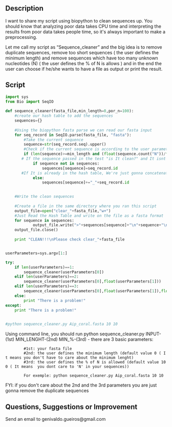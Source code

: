 ==Description==

I want to  share my script using biopython to clean sequences up. You should know that analyzing poor data takes CPU time and interpreting the results from poor data takes people time, so it's always important to make a preprocessing. 
 
Let me call my script as “Sequence_cleaner” and the big idea is to remove duplicate sequences, remove too short sequences ( the user defines the minimum length)  and remove sequences which have too many unknown nucleotides (N)  ( the user defines the % of N is allows ) and in the end the user can choose if he/she wants to have a file as output or print the result.

== Script==
<source lang=python>
import sys
from Bio import SeqIO
 
def sequence_cleaner(fasta_file,min_length=0,por_n=100):
    #create our hash table to add the sequences
    sequences={}
 
    #Using the biopython fasta parse we can read our fasta input
    for seq_record in SeqIO.parse(fasta_file, "fasta"):
        #Take the current sequence
        sequence=str(seq_record.seq).upper()
        #Check if the current sequence is according to the user parameters
        if (len(sequence)>=min_length and (float(sequence.count("N"))/float(len(sequence)))*100<=por_n):
       # If the sequence passed in the test "is It clean?" and It isnt in the hash table , the sequence and Its id are going to be in the hash
            if sequence not in sequences:
                sequences[sequence]=seq_record.id
       #If It is already in the hash table, We're just gonna concatenate the ID of the current sequence to another one that is already in the hash table
            else:
                sequences[sequence]+="_"+seq_record.id
 

    #Write the clean sequences
 
    #Create a file in the same directory where you ran this script
    output_file=open("clear_"+fasta_file,"w+")
    #Just Read the Hash Table and write on the file as a fasta format
    for sequence in sequences:
            output_file.write(">"+sequences[sequence]+"\n"+sequence+"\n")
    output_file.close()
    
    print "CLEAN!!!\nPlease check clear_"+fasta_file


userParameters=sys.argv[1:]

try:
    if len(userParameters)==1:
        sequence_cleaner(userParameters[0])
    elif len(userParameters)==2:
        sequence_cleaner(userParameters[0],float(userParameters[1]))
    elif len(userParameters)==3:
        sequence_cleaner(userParameters[0],float(userParameters[1]),float(userParameters[2]))
    else:
        print "There is a problem!"
except:
    print "There is a problem!"

	
#python sequence_cleaner.py Aip_coral.fasta 10 10


</source>

Using command line, you should run python sequence_cleaner.py INPUT-(1st) MIN_LENGHT-(2nd) MIN_%-(3rd) - there are 3 basic parameters:
         #1st: your fasta file 
         #2nd: the user defines the minimum length (default value 0 ( It means you don't have to care about the minimum lenght)
         #3rd: the user defines the % of N is allowed (default value 100 ( It means  you dont care to 'N' in your sequences))

         For exemple: python sequence_cleaner.py Aip_coral.fasta 10 10
FYI: if you don't care about the 2nd and the 3rd parameters you are just gonna remove the duplicate sequences

== Questions, Suggestions or Improvement==
Send an email to genivaldo.gueiros@gmail.com

